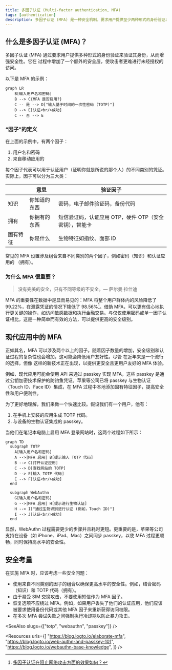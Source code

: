 ```yaml
---
title: 多因子认证 (Multi-factor authentication, MFA)
tags: [authentication]
description: 多因子认证 (MFA) 是一种安全机制，要求用户提供至少两种形式的身份验证以完成认证过程。它增加了一个额外的安全层，可以显著减少未经授权访问的风险。
---
```


## 什么是多因子认证 (MFA)？

多因子认证 (MFA) 通过要求用户提供多种形式的身份验证来验证其身份，从而增强安全性。它在 <Ref slug="authentication" /> 过程中增加了一个额外的安全层，使攻击者更难进行未经授权的访问。

以下是 MFA 的示例：

```mermaid
graph LR
    B[输入用户名和密码]
    B --> C{MFA 是否启用?}
    C -- 是 --> D["输入基于时间的一次性密码 (TOTP)"]
    D --> E[认证<br/>成功]
    C -- 否 --> E
```

### “因子”的定义

在上面的示例中，有两个因子：

1. 用户名和密码
2. 来自移动应用的 <Ref slug="totp" />

每个因子代表可以用于认证用户（证明你就是所说的那个人）的不同类别的凭证。实际上，因子可以分为三大类：

|            | 意思             | 验证因子                                                                        |
| ---------- | ---------------- | ------------------------------------------------------------------------------- |
| 知识       | 你知道的东西     | 密码，电子邮件验证码，备份代码                                                  |
| 拥有       | 你拥有的东西     | 短信验证码，认证应用 OTP，硬件 OTP（安全密钥），智能卡                          |
| 固有特征   | 你是什么         | 生物特征如指纹、面部 ID                                                         |

常见的 MFA 设置涉及组合来自不同类别的两个因子，例如密码（知识）和认证应用的 <Ref slug="totp" />（拥有）。

### 为什么 MFA 很重要？

> 没有完美的安全，只有不同等级的不安全。— 萨尔曼·拉什迪

MFA 的重要性在数据中是显而易见的：MFA 将整个用户群体内的风险降低了 99.22%，在泄露凭证的情况下降低了 98.56%[^1]。借助 MFA，可以更有信心地执行更关键的操作，如访问敏感数据和执行金融交易。与仅仅使用密码或单一因子认证相比，这是一种简单而有效的方法，可以提供更高的安全级别。

## 现代应用中的 MFA

正如其名，MFA 可以涉及两个以上的因子。随着因子数量的增加，安全级别和认证过程的复杂性也会增加，这可能会降低用户友好性。尽管 <Ref slug="totp" /> 在近年来是一个流行的选择，但像 <Ref slug="passkey" /> 这样的新技术正在出现，以提供更安全且更用户友好的 MFA 体验。

例如，现代应用可能会使用 <Ref slug="webauthn" /> API 来通过 passkey 实现 MFA，这些 passkey 是通过公钥加密技术保护的防钓鱼凭证。苹果等公司已将 passkey 与生物认证（Touch ID、Face ID）集成，在 MFA 过程中本地添加固有特征因子，提高安全性和用户便利性。

为了更好地理解，我们来做一个快速比较。假设我们有一个用户，他有：

1. 在手机上安装的应用生成 TOTP 代码。
2. 与设备的生物认证集成的 passkey。

当他们在笔记本电脑上启用 MFA 登录网站时，这两个过程如下所示：

```mermaid
graph TD
  subgraph TOTP
    A[输入用户名和密码]
    A -->|MFA 启用| B[提示输入 TOTP 代码]
    B --> C[打开认证应用]
    C --> D[查找网站的 TOTP]
    D --> E[输入 TOTP 代码]
    E --> F[认证<br/>成功]
  end

  subgraph WebAuthn
    G[输入用户名和密码]
    G -->|MFA 启用| H[提示进行生物认证]
    H --> I["通过生物识别进行认证 (例如，Touch ID)"]
    I --> J[认证<br/>成功]
  end
```

显然，WebAuthn 过程需要更少的步骤并且耗时更短。更重要的是，苹果等公司支持在设备（如 iPhone、iPad、Mac）之间同步 passkey，以使 MFA 过程更顺畅，同时保持高水平的安全性。

## 安全考量

在实施 MFA 时，应该考虑一些安全问题：

- 使用来自不同类别的因子的组合以确保更高水平的安全性。例如，结合密码（知识）和 TOTP 代码（拥有）。
- 由于易受 SIM 交换攻击，不要使用短信作为 MFA 因子。
- 恢复选项不应绕过 MFA。例如，如果用户丢失了他们的认证应用，他们应该被要求使用备份代码或其他 MFA 因子来重新获得访问权限。
- 在多次 MFA 尝试失败之间强制执行冷却期以防止暴力攻击。

[^1]: [多因子认证在阻止网络攻击方面的效果如何？](https://query.prod.cms.rt.microsoft.com/cms/api/am/binary/RW166lD)

<SeeAlso slugs={["totp", "webauthn", "passkey"]} />

<Resources
  urls={[
    "https://blog.logto.io/elaborate-mfa",
    "https://blog.logto.io/web-authn-and-passkey-101",
    "https://blog.logto.io/webauthn-base-knowledge",
  ]}
/>
